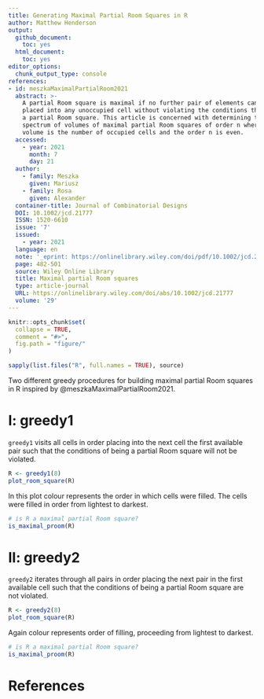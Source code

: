 ```yaml
---
title: Generating Maximal Partial Room Squares in R
author: Matthew Henderson
output:
  github_document:
    toc: yes
  html_document:
    toc: yes
editor_options: 
  chunk_output_type: console
references:
- id: meszkaMaximalPartialRoom2021
  abstract: >-
    A partial Room square is maximal if no further pair of elements can be
    placed into any unoccupied cell without violating the conditions that define
    a partial Room square. This article is concerned with determining the
    spectrum of volumes of maximal partial Room squares of order n where the
    volume is the number of occupied cells and the order n is even.
  accessed:
    - year: 2021
      month: 7
      day: 21
  author:
    - family: Meszka
      given: Mariusz
    - family: Rosa
      given: Alexander
  container-title: Journal of Combinatorial Designs
  DOI: 10.1002/jcd.21777
  ISSN: 1520-6610
  issue: '7'
  issued:
    - year: 2021
  language: en
  note: '_eprint: https://onlinelibrary.wiley.com/doi/pdf/10.1002/jcd.21777'
  page: 482-501
  source: Wiley Online Library
  title: Maximal partial Room squares
  type: article-journal
  URL: https://onlinelibrary.wiley.com/doi/abs/10.1002/jcd.21777
  volume: '29'
---
```


<!-- README.md is generated from README.Rmd. Please edit that file -->

```r
knitr::opts_chunk$set(
  collapse = TRUE,
  comment = "#>",
  fig.path = "figure/"
)

sapply(list.files("R", full.names = TRUE), source)
```

Two different greedy procedures
for building maximal partial Room squares
in R
inspired by
@meszkaMaximalPartialRoom2021.

# I: greedy1

`greedy1`
visits all cells in order placing
into the next cell the first available
pair such that the conditions
of being a partial Room square
will not be violated.

```r
R <- greedy1(8)
plot_room_square(R)
```

In this plot colour represents the order in which cells were filled.
The cells were filled in order from lightest to darkest.

```r
# is R a maximal partial Room square?
is_maximal_proom(R)
```

# II: greedy2

`greedy2`
iterates through all pairs in order
placing the next pair in the first available cell
such that the conditions of being a partial
Room square are not violated.

```r
R <- greedy2(8)
plot_room_square(R)
```

Again colour represents order of filling, proceeding from lightest to darkest.

```r
# is R a maximal partial Room square?
is_maximal_proom(R)
```

# References